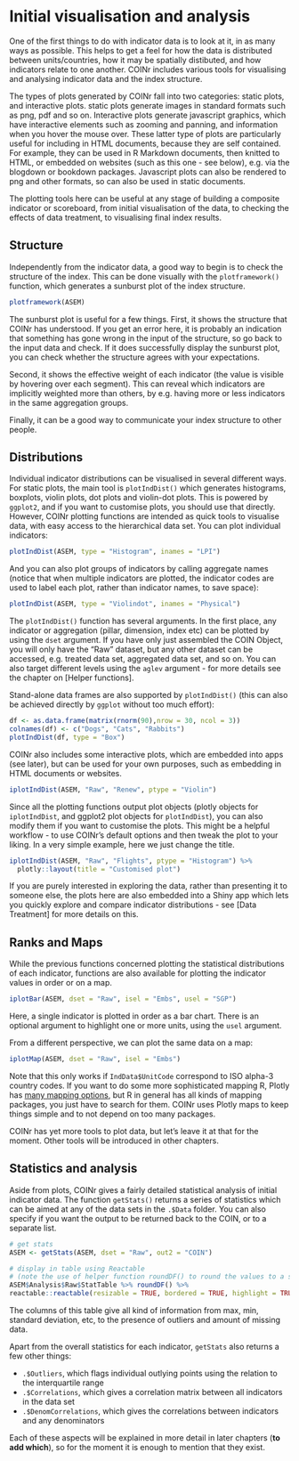 # Initial visualisation and analysis

One of the first things to do with indicator data is to look at it, in as many ways as possible. This helps to get a feel for how the data is distributed between units/countries, how it may be spatially distibuted, and how indicators relate to one another. COINr includes various tools for visualising and analysing indicator data and the index structure.

The types of plots generated by COINr fall into two categories: static plots, and interactive plots. static plots generate images in standard formats such as png, pdf and so on. Interactive plots generate javascript graphics, which have interactive elements such as zooming and panning, and information when you hover the mouse over. These latter type of plots are particularly useful for including in HTML documents, because they are self contained. For example, they can be used in R Markdown documents, then knitted to HTML, or embedded on websites (such as this one - see below), e.g. via the blogdown or bookdown packages. Javascript plots can also be rendered to png and other formats, so can also be used in static documents.

The plotting tools here can be useful at any stage of building a composite indicator or scoreboard, from initial visualisation of the data, to checking the effects of data treatment, to visualising final index results.

## Structure

Independently from the indicator data, a good way to begin is to check the structure of the index. This can be done visually with the `plotframework()` function, which generates a sunburst plot of the index structure.

```r
plotframework(ASEM)
```

The sunburst plot is useful for a few things. First, it shows the structure that COINr has understood. If you get an error here, it is probably an indication that something has gone wrong in the input of the structure, so go back to the input data and check. If it does successfully display the sunburst plot, you can check whether the structure agrees with your expectations.

Second, it shows the effective weight of each indicator (the value is visible by hovering over each segment). This can reveal which indicators are implicitly weighted more than others, by e.g. having more or less indicators in the same aggregation groups.

Finally, it can be a good way to communicate your index structure to other people.

## Distributions

Individual indicator distributions can be visualised in several different ways. For static plots, the main tool is `plotIndDist()` which generates histograms, boxplots, violin plots, dot plots and violin-dot plots. This is powered by `ggplot2`, and if you want to customise plots, you should use that directly. However, COINr plotting functions are intended as quick tools to visualise data, with easy access to the hierarchical data set. You can plot individual indicators:

```r
plotIndDist(ASEM, type = "Histogram", inames = "LPI")
```

And you can also plot groups of indicators by calling aggregate names (notice that when multiple indicators are plotted, the indicator codes are used to label each plot, rather than indicator names, to save space):

```r
plotIndDist(ASEM, type = "Violindot", inames = "Physical")
```

The `plotIndDist()` function has several arguments. In the first place, any indicator or aggregation (pillar, dimension, index etc) can be plotted by using the `dset` argument. If you have only just assembled the COIN Object, you will only have the "Raw" dataset, but any other dataset can be accessed, e.g. treated data set, aggregated data set, and so on. You can also target different levels using the `aglev` argument - for more details see the chapter on [Helper functions].

Stand-alone data frames are also supported by `plotIndDist()` (this can also be achieved directly by `ggplot` without too much effort):

```r
df <- as.data.frame(matrix(rnorm(90),nrow = 30, ncol = 3))
colnames(df) <- c("Dogs", "Cats", "Rabbits")
plotIndDist(df, type = "Box")
```

COINr also includes some interactive plots, which are embedded into apps (see later), but can be used for your own purposes, such as embedding in HTML documents or websites.

```r
iplotIndDist(ASEM, "Raw", "Renew", ptype = "Violin")
```

Since all the plotting functions output plot objects (plotly objects for `iplotIndDist`, and ggplot2 plot objects for `plotIndDist`), you can also modify them if you want to customise the plots. This might be a helpful workflow - to use COINr's default options and then tweak the plot to your liking. In a very simple example, here we just change the title.

```r
iplotIndDist(ASEM, "Raw", "Flights", ptype = "Histogram") %>%
  plotly::layout(title = "Customised plot")
```

If you are purely interested in exploring the data, rather than presenting it to someone else, the plots here are also embedded into a Shiny app which lets you quickly explore and compare indicator distributions - see [Data Treatment] for more details on this.

## Ranks and Maps

While the previous functions concerned plotting the statistical distributions of each indicator, functions are also available for plotting the indicator values in order or on a map.

```r
iplotBar(ASEM, dset = "Raw", isel = "Embs", usel = "SGP")
```

Here, a single indicator is plotted in order as a bar chart. There is an optional argument to highlight one or more units, using the `usel` argument.

From a different perspective, we can plot the same data on a map:

```r
iplotMap(ASEM, dset = "Raw", isel = "Embs")
```

Note that this only works if `IndData$UnitCode` correspond to ISO alpha-3 country codes. If you want to do some more sophisticated mapping R, Plotly has [many mapping options](https://plotly.com/r/maps/), but R in general has all kinds of mapping packages, you just have to search for them. COINr uses Plotly maps to keep things simple and to not depend on too many packages.

COINr has yet more tools to plot data, but let's leave it at that for the moment. Other tools will be introduced in other chapters.

## Statistics and analysis

Aside from plots, COINr gives a fairly detailed statistical analysis of initial indicator data. The function `getStats()` returns a series of statistics which can be aimed at any of the data sets in the `.$Data` folder. You can also specify if you want the output to be returned back to the COIN, or to a separate list.

```r
# get stats
ASEM <- getStats(ASEM, dset = "Raw", out2 = "COIN")

# display in table using Reactable
# (note the use of helper function roundDF() to round the values to a sensible number of decimals)
ASEM$Analysis$Raw$StatTable %>% roundDF() %>%
reactable::reactable(resizable = TRUE, bordered = TRUE, highlight = TRUE, defaultPageSize = 10)
```

The columns of this table give all kind of information from max, min, standard deviation, etc, to the presence of outliers and amount of missing data.

Apart from the overall statistics for each indicator, `getStats` also returns a few other things:

* `.$Outliers`, which flags individual outlying points using the relation to the interquartile range
* `.$Correlations`, which gives a correlation matrix between all indicators in the data set
* `.$DenomCorrelations`, which gives the correlations between indicators and any denominators

Each of these aspects will be explained in more detail in later chapters (**to add which**), so for the moment it is enough to mention that they exist.
